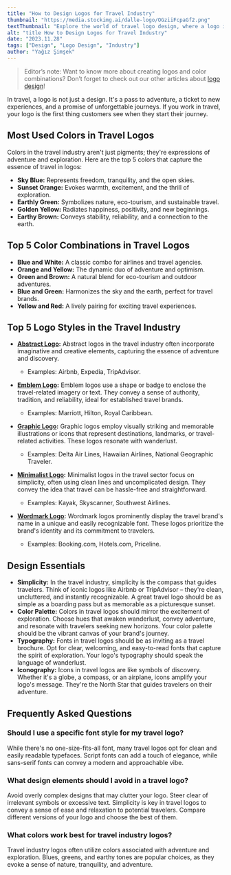 ```yaml
---
title: "How to Design Logos for Travel Industry"
thumbnail: "https://media.stockimg.ai/dalle-logo/OGziiFcpaGf2.png"
textThumbnail: "Explore the world of travel logo design, where a logo is more than a design—it's a pass to adventure, a ticket to new experiences, and a promise of unforgettable journeys."
alt: "title How to Design Logos for Travel Industry"
date: "2023.11.28"
tags: ["Design", "Logo Design", "Industry"]
author: "Yağız Şimşek"
---
```


<CustomImage
  src="https://media.stockimg.ai/dalle-logo/OGziiFcpaGf2.png"
  alt="title How to Design Logos for Travel Industry"
/>

> Editor’s note: Want to know more about creating logos and color combinations? Don’t forget to check out our other articles about [logo design](https://stockimg.ai/blog/logo-design)!

In travel, a logo is not just a design. It's a pass to adventure, a ticket to new experiences, and a promise of unforgettable journeys. If you work in travel, your logo is the first thing customers see when they start their journey.

## Most Used Colors in Travel Logos

Colors in the travel industry aren't just pigments; they're expressions of adventure and exploration. Here are the top 5 colors that capture the essence of travel in logos:

- **Sky Blue:** Represents freedom, tranquility, and the open skies.
- **Sunset Orange:** Evokes warmth, excitement, and the thrill of exploration.
- **Earthly Green:** Symbolizes nature, eco-tourism, and sustainable travel.
- **Golden Yellow:** Radiates happiness, positivity, and new beginnings.
- **Earthy Brown:** Conveys stability, reliability, and a connection to the earth.

## Top 5 Color Combinations in Travel Logos

- **Blue and White:** A classic combo for airlines and travel agencies.
- **Orange and Yellow:** The dynamic duo of adventure and optimism.
- **Green and Brown:** A natural blend for eco-tourism and outdoor adventures.
- **Blue and Green:** Harmonizes the sky and the earth, perfect for travel brands.
- **Yellow and Red:** A lively pairing for exciting travel experiences.

## Top 5 Logo Styles in the Travel Industry

- **[Abstract Logo](https://stockimg.ai/blog/design/how-to-design-abstract-logos):** Abstract logos in the travel industry often incorporate imaginative and creative elements, capturing the essence of adventure and discovery.
  - Examples: Airbnb, Expedia, TripAdvisor.

- **[Emblem Logo](https://stockimg.ai/blog/design/how-to-design-emblem-logos):** Emblem logos use a shape or badge to enclose the travel-related imagery or text. They convey a sense of authority, tradition, and reliability, ideal for established travel brands. 
  - Examples: Marriott, Hilton, Royal Caribbean.

- **[Graphic Logo](https://stockimg.ai/blog/design/how-to-design-graphic-logos):** Graphic logos employ visually striking and memorable illustrations or icons that represent destinations, landmarks, or travel-related activities. These logos resonate with wanderlust.
  - Examples: Delta Air Lines, Hawaiian Airlines, National Geographic Traveler.

- **[Minimalist Logo](https://stockimg.ai/blog/design/how-to-design-minimalist-logos):** Minimalist logos in the travel sector focus on simplicity, often using clean lines and uncomplicated design. They convey the idea that travel can be hassle-free and straightforward.
  - Examples: Kayak, Skyscanner, Southwest Airlines.

- **[Wordmark Logo](https://stockimg.ai/blog/design/how-to-design-wordmark-logos):** Wordmark logos prominently display the travel brand's name in a unique and easily recognizable font. These logos prioritize the brand's identity and its commitment to travelers. 
  - Examples: Booking.com, Hotels.com, Priceline.

## Design Essentials

- **Simplicity:** In the travel industry, simplicity is the compass that guides travelers. Think of iconic logos like Airbnb or TripAdvisor – they're clean, uncluttered, and instantly recognizable. A great travel logo should be as simple as a boarding pass but as memorable as a picturesque sunset.
- **Color Palette:** Colors in travel logos should mirror the excitement of exploration. Choose hues that awaken wanderlust, convey adventure, and resonate with travelers seeking new horizons. Your color palette should be the vibrant canvas of your brand's journey.
- **Typography:** Fonts in travel logos should be as inviting as a travel brochure. Opt for clear, welcoming, and easy-to-read fonts that capture the spirit of exploration. Your logo's typography should speak the language of wanderlust.
- **Iconography:** Icons in travel logos are like symbols of discovery. Whether it's a globe, a compass, or an airplane, icons amplify your logo's message. They're the North Star that guides travelers on their adventure.

## Frequently Asked Questions

### Should I use a specific font style for my travel logo?
While there's no one-size-fits-all font, many travel logos opt for clean and easily readable typefaces. Script fonts can add a touch of elegance, while sans-serif fonts can convey a modern and approachable vibe.

### What design elements should I avoid in a travel logo?
Avoid overly complex designs that may clutter your logo. Steer clear of irrelevant symbols or excessive text. Simplicity is key in travel logos to convey a sense of ease and relaxation to potential travelers. Compare different versions of your logo and choose the best of them.

### What colors work best for travel industry logos?
Travel industry logos often utilize colors associated with adventure and exploration. Blues, greens, and earthy tones are popular choices, as they evoke a sense of nature, tranquility, and adventure.